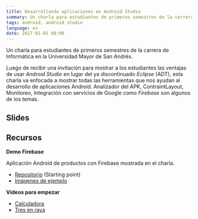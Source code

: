 ```yaml
---
title: Desarrollando aplicaciones en Android Studio
summary: Un charla para estudiantes de primeros semestres de la carrera de Informática en la Universidad Mayor de San Andrés.
tags: android, android studio
language: es
date: 2017-01-01 08:00
---
```


Un charla para estudiantes de primeros semestres de la carrera de Informática en la Universidad Mayor de San Andrés.

Luego de recibir una invitación para mostrar a los estudiantes las ventajas de usar _Android Studio_ en lugar del ya discontinuado _Eclipse_ (ADT), esta charla va enfocada a mostrar todas las herramientas que nos ayudan al desarrollo de aplicaciones Android. Analizador del APK, ContraintLayout, Monitoreo, Integración con servicios de Google como _Firebase_ son algunos de los temas.
 
## Slides

<script async className="speakerdeck-embed" data-id="40ff0f54d2b6443ca2812ce22f88a532" data-ratio="1.37081659973226" src="//speakerdeck.com/assets/embed.js"></script>

## Recursos

__Demo Firebase__

Aplicación Android de productos con Firebase mostrada en el charla. 

* [Repositorio](https://github.com/alvareztech/EjemploFirebaseProductos) (Starting point)
* [Imágenes de ejemplo](https://www.dropbox.com/sh/8ddu9tx5bl06g4c/AAAuecVLdOTFXHT9a992iQi_a?dl=0)
 
__Vídeos para empezar__

* [Calculadora](/videos/android/app-calculadora)
* [Tres en raya](/videos/android/app-tres-en-raya)
